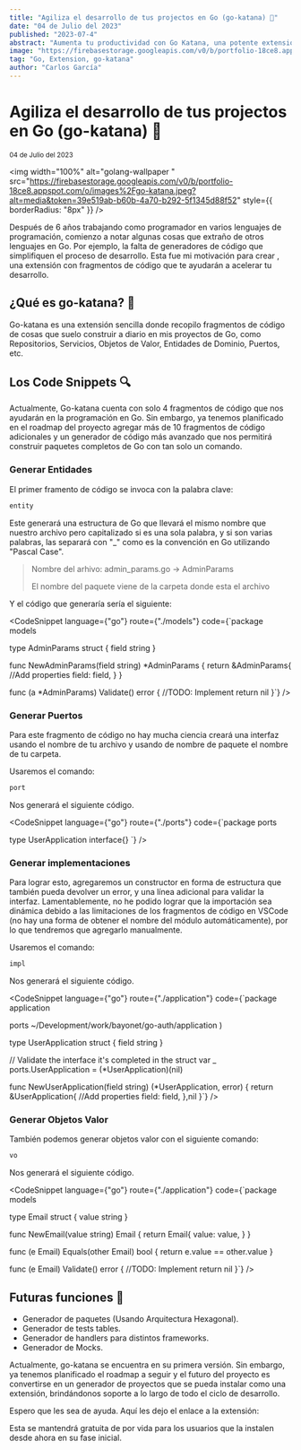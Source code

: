 ```yaml
---
title: "Agiliza el desarrollo de tus projectos en Go (go-katana) 🤺"
date: "04 de Julio del 2023"
published: "2023-07-4"
abstract: "Aumenta tu productividad con Go Katana, una potente extensión para VSCode. Esta herramienta utiliza fragmentos de código para generar de manera sencilla código para módulos y paquetes de Arquitectura Hexagonal, agilizando tu proceso de desarrollo."
image: "https://firebasestorage.googleapis.com/v0/b/portfolio-18ce8.appspot.com/o/images%2Fgo-katana.jpeg?alt=media&token=39e519ab-b60b-4a70-b292-5f1345d88f52"
tag: "Go, Extension, go-katana"
author: "Carlos García"
---
```


# Agiliza el desarrollo de tus projectos en Go (go-katana) 🤺

<small>04 de Julio del 2023</small>
<EditPost path="agiliza-desarrollo-go-katana" />

<img
  width="100%"
  alt="golang-wallpaper "
  src="https://firebasestorage.googleapis.com/v0/b/portfolio-18ce8.appspot.com/o/images%2Fgo-katana.jpeg?alt=media&token=39e519ab-b60b-4a70-b292-5f1345d88f52"
  style={{ borderRadius: "8px" }}
/>

Después de 6 años trabajando como programador en varios lenguajes de programación, comienzo a notar algunas cosas que extraño de otros lenguajes en Go. Por ejemplo, la falta de generadores de código que simplifiquen el proceso de desarrollo. Esta fue mi motivación para crear <BlogLink url="https://marketplace.visualstudio.com/items?itemName=carlos-lat.go-katana&ssr=false#overview" content="go-katana"/>, una extensión con fragmentos de código que te ayudarán a acelerar tu desarrollo.

## ¿Qué es go-katana? 👀

Go-katana es una extensión sencilla donde recopilo fragmentos de código de cosas que suelo construir a diario en mis proyectos de Go, como Repositorios, Servicios, Objetos de Valor, Entidades de Dominio, Puertos, etc.

 <PromoBanner/>


## Los Code Snippets 🔍

Actualmente, Go-katana cuenta con solo 4 fragmentos de código que nos ayudarán en la programación en Go. Sin embargo, ya tenemos planificado en el roadmap del proyecto agregar más de 10 fragmentos de código adicionales y un generador de código más avanzado que nos permitirá construir paquetes completos de Go con tan solo un comando.

### Generar Entidades

El primer framento de código se invoca con la palabra clave:

```go
entity
```

Este generará una estructura de Go que llevará el mismo nombre que nuestro archivo pero capitalizado si es una sola palabra, y si son varias palabras, las separará con "_" como es la convención en Go utilizando "Pascal Case".

> Nombre del arhivo: admin_params.go -> AdminParams
>
> El nombre del paquete viene de la carpeta donde esta el archivo

Y el código que generaría sería el siguiente:

<CodeSnippet  language={"go"} route={"./models"} code={`package models

type AdminParams struct {
	field string
}

func NewAdminParams(field string) *AdminParams {
	return &AdminParams{
		//Add properties
		field: field,
	}
}

func (a *AdminParams) Validate() error {
	//TODO: Implement
	return nil
}`} />

### Generar Puertos

Para este fragmento de código no hay mucha ciencia creará una interfaz usando el nombre de tu archivo y usando de nombre de paquete el nombre de tu carpeta.

Usaremos el comando:

```go
port
```

Nos generará el siguiente código.

<CodeSnippet  language={"go"} route={"./ports"} code={`package ports

type UserApplication interface{}
`} />

### Generar implementaciones 

Para lograr esto, agregaremos un constructor en forma de estructura que también pueda devolver un error, y una línea adicional para validar la interfaz. Lamentablemente, no he podido lograr que la importación sea dinámica debido a las limitaciones de los fragmentos de código en VSCode (no hay una forma de obtener el nombre del módulo automáticamente), por lo que tendremos que agregarlo manualmente.

Usaremos el comando:

```go
impl
```

Nos generará el siguiente código.

<CodeSnippet  language={"go"} route={"./application"} code={`package application

 ports ~/Development/work/bayonet/go-auth/application
)

type UserApplication struct {
	field string
}

// Validate the interface it's completed in the struct
var _ ports.UserApplication = (*UserApplication)(nil)

func NewUserApplication(field string) (*UserApplication, error) {
	return &UserApplication{
		//Add properties
		field: field,
	},nil
}`} />

### Generar Objetos Valor

También podemos generar objetos valor con el siguiente comando:

```go
vo
```

Nos generará el siguiente código.

<CodeSnippet  language={"go"} route={"./application"} code={`package models

type Email struct {
	value string
}

func NewEmail(value string) Email {
	return Email{
		value: value,
	}
}

func (e Email) Equals(other Email) bool {
	return e.value == other.value
}

func (e Email) Validate() error {
	//TODO: Implement
	return nil
}`} />

## Futuras funciones 🚀
- Generador de paquetes (Usando Arquitectura Hexagonal).
- Generador de tests tables.
- Generador de handlers para distintos frameworks.
- Generador de Mocks.

Actualmente, go-katana se encuentra en su primera versión. Sin embargo, ya tenemos planificado el roadmap a seguir y el futuro del proyecto es convertirse en un generador de proyectos que se pueda instalar como una extensión, brindándonos soporte a lo largo de todo el ciclo de desarrollo.

Espero que les sea de ayuda. Aquí les dejo el enlace a la extensión:

<BlogLink url="https://marketplace.visualstudio.com/items?itemName=carlos-lat.go-katana&ssr=false#overview" content="go-katana: puedes ir más rápido"/>

Esta se mantendrá gratuita de por vida para los usuarios que la instalen desde ahora en su fase inicial.
